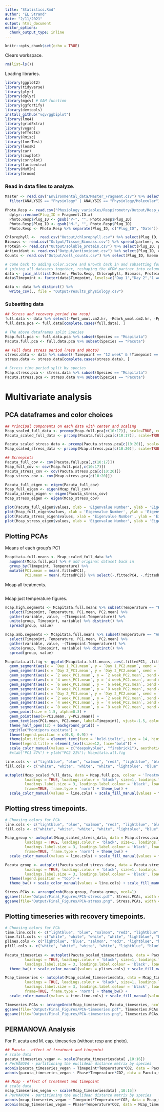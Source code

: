 ```yaml
---
title: "Statistics.Rmd"
author: "EL Strand"
date: "2/11/2021"
output: html_document
editor_options: 
  chunk_output_type: inline
---
```


```r
knitr::opts_chunk$set(echo = TRUE)
```

Clears workspace. 
```r
rm(list=ls())
```

Loading libraries. 
```r
library(ggplot2)
library(tidyverse)
library(plyr)
library(dplyr)
library(mgcv) # GAM function
library(ggfortify)
library(devtools)
install_github("vqv/ggbiplot")
library(lme4)
library(gridExtra)
library(vegan)
library(effects)
library(Rmisc)
library(lmerTest)
library(lessR)
library(car)
library(cowplot)
library(corrplot)
library(factoextra)
library(MuMIn)
library(broom)
```

### Read in data files to analyze. 

```r
Master <- read.csv("Environmental_data/Master_Fragment.csv") %>% select(Site.Name, Plug_ID, Species, ANALYSIS, Timepoint, Treatment, Tank, Temperature, CO2) %>%
  filter(ANALYSIS == "Physiology" | ANALYSIS == "Physiology/Molecular")
  
Photo.Resp <- read.csv("Physiology_variables/Respirometry/Output/Resp_AllRates.csv") %>% select(Fragment.ID.x, Pnet_umol.cm2.hr, Rdark_umol.cm2.hr, Pgross_umol.cm2.hr) %>%
  dplyr::rename(Plug_ID = Fragment.ID.x)
  Photo.Resp$Plug_ID <- gsub("P-", "", Photo.Resp$Plug_ID)
  Photo.Resp$Plug_ID <- gsub("M-", "", Photo.Resp$Plug_ID)
  Photo.Resp <- Photo.Resp %>% separate(Plug_ID, c("Plug_ID", "Date")) %>% select(-Date)

Chlorophyll <-  read.csv("Output/chlorophyll.csv") %>% select(Plug_ID, chla.ug.cm2, chlc2.ug.cm2)
Biomass <- read.csv("Output/Tissue_Biomass.csv") %>% spread(partner, value)
Protein <- read.csv("Output/soluble_protein.csv") %>% select(Plug_ID, prot_mg.cm2)
Antioxidant <- read.csv("Output/antioxidant.csv") %>% select(Plug_ID, cre.umol.mgprot)
Counts <- read.csv("Output/cell_counts.csv") %>% select(Plug_ID, haemo.cells.cm2)

# come back to adding Color.Score and Growth back in and subsetting for where all three timepoint columns match 
# joining all datasets together, reshaping the AFDW partner into columns, renaming those columns, removing an NA column, and calculating S:H AFDW ratio
data <- join_all(list(Master, Photo.Resp, Chlorophyll, Biomass, Protein, Antioxidant, Counts), by='Plug_ID', type='left')
data$Timepoint <- factor(data$Timepoint, levels=c("Day 1","Day 2","1 week","2 week","4 week","6 week","8 week", "12 week", "16 week"))

data <- data %>% distinct() %>%
  write_csv(., file = "Output/results_physiology.csv")
```

### Subsetting data 
```r
## Stress and recovery period (no resp)
full.data <- data %>% select(-Pnet_umol.cm2.hr, -Rdark_umol.cm2.hr, -Pgross_umol.cm2.hr)
full.data.pca <- full.data[complete.cases(full.data), ] 

# The above dataframes split Species
Mcap.full.pca <- full.data.pca %>% subset(Species == "Mcapitata")
Pacuta.full.pca <- full.data.pca %>% subset(Species == "Pacuta")

## Full data stress period (resp and photo)
stress.data <- data %>% subset(!Timepoint == "12 week" & !Timepoint == "16 week")
stress.data <- stress.data[complete.cases(stress.data), ]  

# Stress time period split by species 
Mcap.stress.pca <- stress.data %>% subset(Species == "Mcapitata")
Pacuta.stress.pca <- stress.data %>% subset(Species == "Pacuta")
```

# Multivariate analysis 

## PCA dataframes and color choices 
```r
## Principal components on each data with center and scaling
Mcap_scaled_full_data <- prcomp(Mcap.full.pca[c(10:17)], scale=TRUE, center=TRUE) # columns 10-17 are the data values
Pacuta_scaled_full_data <- prcomp(Pacuta.full.pca[c(10:17)], scale=TRUE, center=TRUE) # columns 10-17 are the data values

Pacuta_scaled_stress_data <- prcomp(Pacuta.stress.pca[c(10:20)], scale=TRUE, center=TRUE) # columns 10-20 are the data values
Mcap_scaled_stress_data <- prcomp(Mcap.stress.pca[c(10:20)], scale=TRUE, center=TRUE) # columns 10-20 are the data values

## Screeplots
Pacuta_full_cov <- cov(Pacuta.full.pca[,c(10:17)])
Mcap_full_cov <- cov(Mcap.full.pca[,c(10:17)])
Pacuta_stress_cov <- cov(Pacuta.stress.pca[c(10:20)])
Mcap_stress_cov <- cov(Mcap.stress.pca[c(10:20)])

Pacuta_full_eigen <- eigen(Pacuta_full_cov)
Mcap_full_eigen <- eigen(Mcap_full_cov)
Pacuta_stress_eigen <- eigen(Pacuta_stress_cov)
Mcap_stress_eigen <- eigen(Mcap_stress_cov)

plot(Pacuta_full_eigen$values, xlab = 'Eigenvalue Number', ylab = 'Eigenvalue Size', main = 'Scree Graph') +   lines(Pacuta_full_eigen$values)
plot(Mcap_full_eigen$values, xlab = 'Eigenvalue Number', ylab = 'Eigenvalue Size', main = 'Scree Graph') +   lines(Mcap_full_eigen$values)
plot(Pacuta_stress_eigen$values, xlab = 'Eigenvalue Number', ylab = 'Eigenvalue Size', main = 'Scree Graph') +   lines(Pacuta_stress_eigen$values)
plot(Mcap_stress_eigen$values, xlab = 'Eigenvalue Number', ylab = 'Eigenvalue Size', main = 'Scree Graph') +   lines(Mcap_stress_eigen$values)
```

## Plotting PCAs

Means of each group's PC1
```r
Mcapitata.full.means <- Mcap_scaled_full_data %>%
  augment(Mcap.full.pca) %>% # add original dataset back in
  group_by(Timepoint, Temperature) %>%
  mutate(PC1.mean = mean(.fittedPC1),
         PC2.mean = mean(.fittedPC2)) %>% select(-.fittedPC4, -.fittedPC5, -.fittedPC6)

```

Mcap all treatments. 
```r

```



Mcap just temperature figures. 
```r
mcap.high.segments <- Mcapitata.full.means %>% subset(Temperature == "High") %>%
  select(Timepoint, Temperature, PC1.mean, PC2.mean) %>%
  gather(variable, value, -(Timepoint:Temperature)) %>%
  unite(group, Timepoint, variable) %>% distinct() %>%
  spread(group, value)

mcap.amb.segments <- Mcapitata.full.means %>% subset(Temperature == "Ambient") %>%
  select(Timepoint, Temperature, PC1.mean, PC2.mean) %>%
  gather(variable, value, -(Timepoint:Temperature)) %>%
  unite(group, Timepoint, variable) %>% distinct() %>%
  spread(group, value)

Mcapitata.all.fig <- ggplot(Mcapitata.full.means, aes(.fittedPC1, .fittedPC2, color = Temperature)) + 
  geom_segment(aes(x = `Day 1_PC1.mean`, y = `Day 1_PC2.mean`, xend = `Day 2_PC1.mean`, yend = `Day 2_PC2.mean`, colour = Temperature), data = mcap.high.segments, size=1, show.legend=FALSE) + # Day 1 to Day 2 HIGH
  geom_segment(aes(x = `Day 2_PC1.mean`, y = `Day 2_PC2.mean`, xend = `2 week_PC1.mean`, yend = `2 week_PC2.mean`, colour = Temperature), data = mcap.high.segments, size=1, show.legend=FALSE) + # Day 2 to 2 week HIGH
  geom_segment(aes(x = `2 week_PC1.mean`, y = `2 week_PC2.mean`, xend = `4 week_PC1.mean`, yend = `4 week_PC2.mean`, colour = Temperature), data = mcap.high.segments, size=1, show.legend=FALSE) + # 2 week to 4 week HIGH
  geom_segment(aes(x = `4 week_PC1.mean`, y = `4 week_PC2.mean`, xend = `6 week_PC1.mean`, yend = `6 week_PC2.mean`, colour = Temperature), data = mcap.high.segments, size=1, show.legend=FALSE) + # 4 week to 6 week HIGH
  geom_segment(aes(x = `6 week_PC1.mean`, y = `6 week_PC2.mean`, xend = `8 week_PC1.mean`, yend = `8 week_PC2.mean`, colour = Temperature), data = mcap.high.segments, size=1, show.legend=FALSE) + # 6 week to 8 week HIGH
  geom_segment(aes(x = `8 week_PC1.mean`, y = `8 week_PC2.mean`, xend = `12 week_PC1.mean`, yend = `12 week_PC2.mean`, colour = Temperature), data = mcap.high.segments, size=1, show.legend=FALSE, arrow = arrow()) + # 8 week to 12 week HIGH
  geom_segment(aes(x = `Day 2_PC1.mean`, y = `Day 2_PC2.mean`, xend = `2 week_PC1.mean`, yend = `2 week_PC2.mean`, colour = Temperature), data = mcap.amb.segments, size=1, show.legend=FALSE) + # Day 2 to 2 week AMB
  geom_segment(aes(x = `2 week_PC1.mean`, y = `2 week_PC2.mean`, xend = `4 week_PC1.mean`, yend = `4 week_PC2.mean`, colour = Temperature), data = mcap.amb.segments, size=1, show.legend=FALSE) + # 2 week to 4 week AMB
  geom_segment(aes(x = `4 week_PC1.mean`, y = `4 week_PC2.mean`, xend = `8 week_PC1.mean`, yend = `8 week_PC2.mean`, colour = Temperature), data = mcap.amb.segments, size=1, show.legend=FALSE) + # 4 week to 8 week AMB
  geom_segment(aes(x = `8 week_PC1.mean`, y = `8 week_PC2.mean`, xend = `12 week_PC1.mean`, yend = `12 week_PC2.mean`, colour = Temperature), data = mcap.amb.segments, size=1, show.legend=FALSE, arrow = arrow()) + # 8 week to 12 week AMB
  geom_point(size = 1.5, alpha=0.3) +
  geom_point(aes(x=PC1.mean, y=PC2.mean)) +
  geom_text(aes(PC1.mean, PC2.mean, label=Timepoint), vjust=-1.5, color="black") +
  theme_half_open(12) + background_grid() +
  ggtitle("Montipora capitata") + 
  theme(legend.position = c(0.8, 0.9)) +
  theme(plot.title = element_text(face = 'bold.italic', size = 14, hjust = 0)) +
  theme(legend.title = element_text(size=12, face="bold")) +
  scale_color_manual(values = c("deepskyblue", "firebrick1"), aesthetics = c("colour"))  
  #xlab("PC1 47%") + ylab("PC2 21%"); Mcapitata.all.fig 
```



```r
line.cols <- c("lightblue", "blue", "salmon", "red3", "lightblue", "blue", "salmon", "red3")
fill.cols <- c("white", "white", "white", "white", "lightblue", "blue", "salmon", "red3")

autoplot(Mcap_scaled_full_data, data = Mcap.full.pca, colour = 'Treatment', shape = "Timepoint",
         loadings = TRUE, loadings.colour = 'black', size=1, loadings.label = TRUE, 
         loadings.label.size = 3, loadings.label.colour = 'black', loadings.label.vjust=-1,
         frame=TRUE, frame.type = 'norm') + theme_bw() +
  scale_color_manual(values = line.cols) + scale_fill_manual(values = fill.cols) + ggtitle("M. capitata")
```



## Plotting stress timepoints. 
```r
# Choosing colors for PCA 
line.cols <- c("lightblue", "blue", "salmon", "red3", "lightblue", "blue", "salmon", "red3")
fill.cols <- c("white", "white", "white", "white", "lightblue", "blue", "salmon", "red3")

Mcap_group <- autoplot(Mcap_scaled_stress_data, data = Mcap.stress.pca, colour = 'Treatment', shape = "Timepoint",
         loadings = TRUE, loadings.colour = 'black', size=1, loadings.label = TRUE, 
         loadings.label.size = 3, loadings.label.colour = 'black', loadings.label.vjust=-1,
         frame=TRUE, frame.type = 'norm') + theme_bw() +
  scale_color_manual(values = line.cols) + scale_fill_manual(values = fill.cols) + ggtitle("M. capitata"); Mcap_group

Pacuta_group <- autoplot(Pacuta_scaled_stress_data, data = Pacuta.stress.pca, colour = 'Treatment', shape = "Timepoint", frame=TRUE, frame.type = 'norm',
         loadings = TRUE, loadings.colour = 'black', size=1, loadings.label = TRUE, 
         loadings.label.size = 3, loadings.label.colour = 'black', loadings.label.vjust=-1) + 
  theme(legend.position = "top") +
  theme_bw() + scale_color_manual(values = line.cols) + scale_fill_manual(values = fill.cols) + ggtitle("P. acuta"); Pacuta_group

Stress.PCAs <- arrangeGrob(Mcap_group, Pacuta_group, ncol=1)
ggsave(file="Output/Final_Figures/PCA-stress.pdf", Stress.PCAs, width = 8, height = 10, units = c("in"))
ggsave(file="Output/Final_Figures/PCA-stress.png", Stress.PCAs, width = 8, height = 10, units = c("in"))
```

## Plotting timeseries with recovery timepoints. 
```r
# Choosing colors for PCA 
time.line.cols <- c("lightblue", "blue", "salmon", "red3", "lightblue", "blue", "salmon", "red3", "lightblue", "blue", "salmon", "red3")
time.fill.cols <- c("white", "white", "white", "white", "lightblue", "blue", "salmon", "red3", "dodgerblue2", "navyblue", "firebrick3", "darkred")
plines.cols <- c("lightblue", "blue", "salmon", "red3", "lightblue", "blue", "salmon", "red3", "lightblue", "blue")
pfill.cols <- c("white", "white", "white", "white", "lightblue", "blue", "salmon", "red3", "dodgerblue2", "navyblue")
  
Pacuta_timeseries <- autoplot(Pacuta_scaled_timeseriesdata, data = Pacuta_timeseriesdata, colour = 'Group', shape = "Phase",
         loadings = TRUE, loadings.colour = 'black', size=1, loadings.label = TRUE, frame=TRUE, frame.type = 'norm',
         loadings.label.size = 3, loadings.label.colour = 'black', loadings.label.vjust=-1) + 
  theme_bw() + scale_color_manual(values = plines.cols) + scale_fill_manual(values = pfill.cols) + ggtitle("P. acuta"); Pacuta_timeseries

Mcap_timeseries <- autoplot(Mcap_scaled_timeseriesdata, data = Mcap_timeseriesdata, colour = 'Group', shape = "Phase",
         loadings = TRUE, loadings.colour = 'black', size=1, loadings.label = TRUE, 
         loadings.label.size = 3, loadings.label.colour = 'black', loadings.label.vjust=-1,
         frame=TRUE, frame.type = 'norm') + theme_bw() +
  scale_color_manual(values = time.line.cols) + scale_fill_manual(values = time.fill.cols) + ggtitle("M. capitata"); Mcap_timeseries

Timeseries.PCAs <- arrangeGrob(Mcap_timeseries, Pacuta_timeseries, ncol=1)
ggsave(file="Output/Final_Figures/PCA-timeseries.pdf", Timeseries.PCAs, width = 8, height = 10, units = c("in"))
ggsave(file="Output/Final_Figures/PCA-timeseries.png", Timeseries.PCAs, width = 8, height = 10, units = c("in"))
```


## PERMANOVA Analysis 

For P. acuta and M. cap. timeseries (without resp and photo). 
```r
## Pacuta - effect of treatment and timepoint
# scale data
pacuta_timeseries_vegan <- scale(Pacuta_timeseriesdata[ ,10:16])
# PerMANOVA - partitioning the euclidean distance matrix by species
adonis(pacuta_timeseries_vegan ~ Timepoint*Temperature*CO2, data = Pacuta_timeseriesdata, method='eu')
adonis(pacuta_timeseries_vegan ~ Phase*Temperature*CO2, data = Pacuta_timeseriesdata, method='eu')

## Mcap - effect of treatment and timepoint
# scale data
mcap_timeseries_vegan <- scale(Mcap_timeseriesdata[ ,10:16])
# PerMANOVA - partitioning the euclidean distance matrix by species
adonis(mcap_timeseries_vegan ~ Timepoint*Temperature*CO2, data = Mcap_timeseriesdata, method='eu')
adonis(mcap_timeseries_vegan ~ Phase*Temperature*CO2, data = Mcap_timeseriesdata, method='eu')
```

